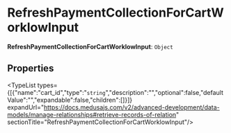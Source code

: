 
# RefreshPaymentCollectionForCartWorklowInput

 **RefreshPaymentCollectionForCartWorklowInput**: `Object`

## Properties

<TypeList types={[{"name":"cart_id","type":"`string`","description":"","optional":false,"defaultValue":"","expandable":false,"children":[]}]} expandUrl="https://docs.medusajs.com/v2/advanced-development/data-models/manage-relationships#retrieve-records-of-relation" sectionTitle="RefreshPaymentCollectionForCartWorklowInput"/>

